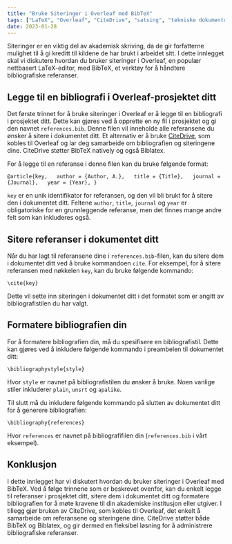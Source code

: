 ```yaml
---
title: "Bruke Siteringer i Overleaf med BibTeX"
tags: ["LaTeX", "Overleaf", "CiteDrive", "satsing", "tekniske dokumenter", "vitenskapelige dokumenter", "forskningsartikler", "oppgaver", "markup-språk", "formatering", "tekstbehandler", "samarbeid", "referansehåndtering"]
date: 2023-01-28
---
```


Siteringer er en viktig del av akademisk skriving, da de gir forfatterne mulighet til å gi kreditt til kildene de har brukt i arbeidet sitt. I dette innlegget skal vi diskutere hvordan du bruker siteringer i Overleaf, en populær nettbasert LaTeX-editor, med BibTeX, et verktøy for å håndtere bibliografiske referanser.


<CiteDrive />

## Legge til en bibliografi i Overleaf-prosjektet ditt

Det første trinnet for å bruke siteringer i Overleaf er å legge til en bibliografi i prosjektet ditt. Dette kan gjøres ved å opprette en ny fil i prosjektet og gi den navnet `references.bib`. Denne filen vil inneholde alle referansene du ønsker å sitere i dokumentet ditt. Et alternativ er å bruke [CiteDrive](https://www.citedrive.com/), som kobles til Overleaf og lar deg samarbeide om bibliografien og siteringene dine. CiteDrive støtter BibTeX natively og også Biblatex.

For å legge til en referanse i denne filen kan du bruke følgende format:

`@article{key,   author = {Author, A.},   title = {Title},   journal = {Journal},   year = {Year}, }`

`key` er en unik identifikator for referansen, og den vil bli brukt for å sitere den i dokumentet ditt. Feltene `author`, `title`, `journal` og `year` er obligatoriske for en grunnleggende referanse, men det finnes mange andre felt som kan inkluderes også.

## Sitere referanser i dokumentet ditt

Når du har lagt til referansene dine i `references.bib`-filen, kan du sitere dem i dokumentet ditt ved å bruke kommandoen `cite`. For eksempel, for å sitere referansen med nøkkelen `key`, kan du bruke følgende kommando:

`\cite{key}`

Dette vil sette inn siteringen i dokumentet ditt i det formatet som er angitt av bibliografistilen du har valgt.

## Formatere bibliografien din

For å formatere bibliografien din, må du spesifisere en bibliografistil. Dette kan gjøres ved å inkludere følgende kommando i preambelen til dokumentet ditt:

`\bibliographystyle{style}`

Hvor `style` er navnet på bibliografistilen du ønsker å bruke. Noen vanlige stiler inkluderer `plain`, `unsrt` og `apalike`.

Til slutt må du inkludere følgende kommando på slutten av dokumentet ditt for å generere bibliografien:

`\bibliography{references}`

Hvor `references` er navnet på bibliografifilen din (`references.bib` i vårt eksempel).

## Konklusjon

I dette innlegget har vi diskutert hvordan du bruker siteringer i Overleaf med BibTeX. Ved å følge trinnene som er beskrevet ovenfor, kan du enkelt legge til referanser i prosjektet ditt, sitere dem i dokumentet ditt og formatere bibliografien for å møte kravene til din akademiske institusjon eller utgiver. I tillegg gjør bruken av CiteDrive, som kobles til Overleaf, det enkelt å samarbeide om referansene og siteringene dine. CiteDrive støtter både BibTeX og Biblatex, og gir dermed en fleksibel løsning for å administrere bibliografiske referanser.
